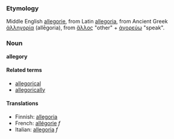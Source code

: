 ===Etymology===
Middle English [[allegorie]], from Latin [[allegoria]], from Ancient Greek [[ἀλληγορία]] (allēgoria), from [[ἄλλος]] "other" + [[ἀγορεύω]] "speak".

===Noun===
'''allegory'''

====Related terms====
*[[allegorical]]
*[[allegorically]]

====Translations====
*Finnish: [[allegoria]]
*French: [[allégorie]] ''f''
*Italian: [[allegoria]] ''f''